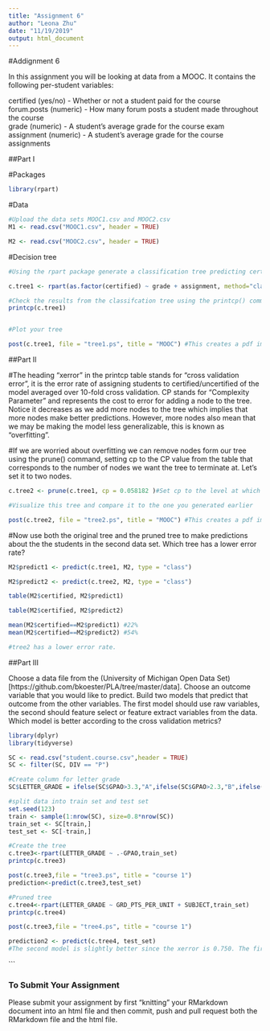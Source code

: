 ```yaml
---
title: "Assignment 6"
author: "Leona Zhu"
date: "11/19/2019"
output: html_document
---
```

#Addignment 6 

In this assignment you will be looking at data from a MOOC. It contains the following per-student variables:

certified (yes/no) - Whether or not a student paid for the course  
forum.posts (numeric) - How many forum posts a student made throughout the course  
grade (numeric) - A student's average grade for the course exam  
assignment (numeric) - A student's average grade for the course assignments  

##Part I

#Packages
```r
library(rpart)
```

#Data
```r
#Upload the data sets MOOC1.csv and MOOC2.csv
M1 <- read.csv("MOOC1.csv", header = TRUE)

M2 <- read.csv("MOOC2.csv", header = TRUE)

```

#Decision tree
```r
#Using the rpart package generate a classification tree predicting certified from the other variables in the M1 data frame. Which variables should you use?

c.tree1 <- rpart(as.factor(certified) ~ grade + assignment, method="class", data=M1)

#Check the results from the classifcation tree using the printcp() command
printcp(c.tree1)


#Plot your tree

post(c.tree1, file = "tree1.ps", title = "MOOC") #This creates a pdf image of the tree

```

##Part II

#The heading "xerror" in the printcp table stands for "cross validation error", it is the error rate of assigning students to certified/uncertified of the model averaged over 10-fold cross validation. CP stands for "Complexity Parameter" and represents the cost to error for adding a node to the tree. Notice it decreases as we add more nodes to the tree which implies that more nodes make better predictions. However, more nodes also mean that we may be making the model less generalizable, this is known as "overfitting".

#If we are worried about overfitting we can remove nodes form our tree using the prune() command, setting cp to the CP value from the table that corresponds to the number of nodes we want the tree to terminate at. Let's set it to two nodes.

```r
c.tree2 <- prune(c.tree1, cp = 0.058182 )#Set cp to the level at which you want the tree to end

#Visualize this tree and compare it to the one you generated earlier

post(c.tree2, file = "tree2.ps", title = "MOOC") #This creates a pdf image of the tree
```

#Now use both the original tree and the pruned tree to make predictions about the the students in the second data set. Which tree has a lower error rate?

```r
M2$predict1 <- predict(c.tree1, M2, type = "class")

M2$predict2 <- predict(c.tree2, M2, type = "class")

table(M2$certified, M2$predict1)

table(M2$certified, M2$predict2)

mean(M2$certified==M2$predict1) #22%
mean(M2$certified==M2$predict2) #54%

#tree2 has a lower error rate.

```

##Part III

Choose a data file from the (University of Michigan Open Data Set)[https://github.com/bkoester/PLA/tree/master/data]. Choose an outcome variable that you would like to predict. Build two models that predict that outcome from the other variables. The first model should use raw variables, the second should feature select or feature extract variables from the data. Which model is better according to the cross validation metrics?

```r
library(dplyr)
library(tidyverse)

SC <- read.csv("student.course.csv",header = TRUE)
SC <- filter(SC, DIV == "P")

#Create column for letter grade
SC$LETTER_GRADE = ifelse(SC$GPAO>3.3,"A",ifelse(SC$GPAO>2.3,"B",ifelse(SC$GPAO>1,"C","F")))

#split data into train set and test set
set.seed(123)
train <- sample(1:nrow(SC), size=0.8*nrow(SC))
train_set <- SC[train,]
test_set <- SC[-train,]

#Create the tree 
c.tree3<-rpart(LETTER_GRADE ~ .-GPAO,train_set)
printcp(c.tree3)

post(c.tree3,file = "tree3.ps", title = "course 1")
prediction<-predict(c.tree3,test_set)

#Pruned tree
c.tree4<-rpart(LETTER_GRADE ~ GRD_PTS_PER_UNIT + SUBJECT,train_set)
printcp(c.tree4)

post(c.tree3,file = "tree4.ps", title = "course 1")

prediction2 <- predict(c.tree4, test_set)
#The second model is slightly better since the xerror is 0.750. The first is 0.751
```
```


### To Submit Your Assignment

Please submit your assignment by first "knitting" your RMarkdown document into an html file and then commit, push and pull request both the RMarkdown file and the html file.